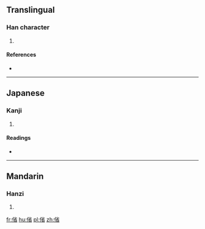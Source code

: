 ==Translingual==

===Han character===
{{Han char|rn=9|rad=人|as=09|sn=11|four=2926<sub>2</sub>|canj=人火竹山 (OFHU)|ids=⿰[[亻]][[省]]}}

# {{defn|Han|sort=人09}}

====References====
* {{Han ref|kx=0110.250|dkj=00857|dj=0236.090|hdz=10189.040|uh=5057|ud=20567|bh=D466|bd=54374}}

----

==Japanese==

===Kanji===
{{ja-kanji|grade=|rs=人09}}

# {{defn|lang=ja|sort=人09}}

====Readings====
* {{ja-readings|on=[[せい]] (sei), [[しゃう]] (shau)|kun=[[まつすぐなさま]] (matsusugunasama)}}

----

==Mandarin==

===Hanzi===
{{cmn-hanzi|pin=[[shěng]] ([[sheng3]])|wg=sheng<sup>3</sup>}}

# {{defn|lang=cmn|sort=人09}}

[[fr:偗]]
[[hu:偗]]
[[pl:偗]]
[[zh:偗]]